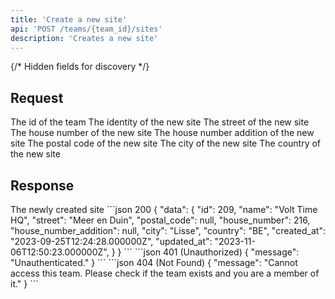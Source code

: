 ```yaml
---
title: 'Create a new site'
api: 'POST /teams/{team_id}/sites'
description: 'Creates a new site'
---
```

{/* Hidden fields for discovery */}
<ParamField path="team_id" type="integer" hidden required />
<ParamField body="identity" type="string" required hidden />
<ParamField body="name" type="string" required hidden />
<ParamField body="street" type="string" required hidden />
<ParamField body="house_number" type="string" required hidden />
<ParamField body="house_number_addition" type="string" hidden />
<ParamField body="postal_code" type="string" required hidden />
<ParamField body="city" type="string" required hidden />
<ParamField body="country" type="string" required hidden />

## Request
<Tabs>
  <Tab title="Path">
    <ParamField path="team_id" type="integer" required>
      The id of the team
    </ParamField>
  </Tab>
  <Tab title="Body">
    <ParamField body="name" type="string" required>
      The identity of the new site
    </ParamField>
    <ParamField body="street" type="string" required>
      The street of the new site
    </ParamField>
    <ParamField body="house_number" type="string" required>
      The house number of the new site
    </ParamField>
    <ParamField body="house_number_addition" type="string">
      The house number addition of the new site
    </ParamField>
    <ParamField body="postal_code" type="string" required>
      The postal code of the new site
    </ParamField>
    <ParamField body="city" type="string" required>
      The city of the new site
    </ParamField>
    <ParamField body="country" type="string" required>
      The country of the new site
    </ParamField>
  </Tab>
</Tabs>

## Response
<Tabs>
  <Tab title="Data">
    <ResponseField name="data" type="Site">
      The newly created site
      <Expandable title="Site">
        <Snippet file="types/Site/Site.mdx" />
      </Expandable>
    </ResponseField>
  </Tab>
  <Tab title="Example">
    <CodeGroup>
      ```json 200
      {
        "data": {
            "id": 209,
            "name": "Volt Time HQ",
            "street": "Meer en Duin",
            "postal_code": null,
            "house_number": 216,
            "house_number_addition": null,
            "city": "Lisse",
            "country": "BE",
            "created_at": "2023-09-25T12:24:28.000000Z",
            "updated_at": "2023-11-06T12:50:23.000000Z",
        }
      }
      ```
      ```json 401 (Unauthorized)
      {
        "message": "Unauthenticated."
      }
      ```
      ```json 404 (Not Found)
      {
        "message": "Cannot access this team. Please check if the team exists and you are a member of it."
      }
      ```
    </CodeGroup>
  </Tab>
</Tabs>